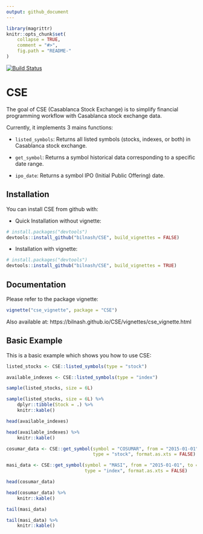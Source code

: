 ```yaml
---
output: github_document
---
```


<!-- README.md is generated from README.Rmd. Please edit that file -->

```r
library(magrittr)
knitr::opts_chunk$set(
    collapse = TRUE,
    comment = "#>",
    fig.path = "README-"
)
```

[![Build Status](https://travis-ci.com/bilnash/CSE.svg?branch=master)](https://travis-ci.com/bilnash/CSE)

# CSE

The goal of CSE (Casablanca Stock Exchange) is to simplify financial programming workflow with Casablanca stock exchange data.

Currently, it implements 3 mains functions:

- `listed_symbols`: Returns all listed symbols (stocks, indexes, or both) in Casablanca stock exchange.

- `get_symbol`: Returns a symbol historical data corresponding to a specific date range.

- `ipo_date`: Returns a symbol IPO (Initial Public Offering) date.

## Installation

You can install CSE from github with:

* Quick Installation without vignette:    

```r
# install.packages("devtools")
devtools::install_github("bilnash/CSE", build_vignettes = FALSE)
```
* Installation with vignette:    

```r
# install.packages("devtools")
devtools::install_github("bilnash/CSE", build_vignettes = TRUE)
```

## Documentation

Please refer to the package vignette: 

```r
vignette("cse_vignette", package = "CSE")
```

Also available at: https://bilnash.github.io/CSE/vignettes/cse_vignette.html

## Basic Example

This is a basic example which shows you how to use CSE:

```r
listed_stocks <- CSE::listed_symbols(type = "stock")

available_indexes <- CSE::listed_symbols(type = "index")
```

```r
sample(listed_stocks, size = 6L)
```

```r
sample(listed_stocks, size = 6L) %>%
    dplyr::tibble(Stock = .) %>%
    knitr::kable()
```

```r
head(available_indexes)
```

```r
head(available_indexes) %>%
    knitr::kable()
```

```r
cosumar_data <- CSE::get_symbol(symbol = "COSUMAR", from = "2015-01-01", to = "2020-09-22", 
                                type = "stock", format.as.xts = FALSE)

masi_data <- CSE::get_symbol(symbol = "MASI", from = "2015-01-01", to = "2020-09-22", 
                             type = "index", format.as.xts = FALSE)
```

```r
head(cosumar_data)
```

```r
head(cosumar_data) %>%
    knitr::kable()
```

```r
tail(masi_data)
```

```r
tail(masi_data) %>%
    knitr::kable()
```
